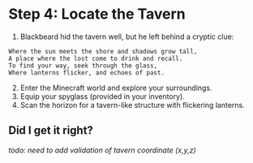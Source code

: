 # Step 4: Locate the Tavern
1. Blackbeard hid the tavern well, but he left behind a cryptic clue:

```
Where the sun meets the shore and shadows grow tall,
A place where the lost come to drink and recall.
To find your way, seek through the glass,
Where lanterns flicker, and echoes of past.
```

2. Enter the Minecraft world and explore your surroundings.
3. Equip your spyglass (provided in your inventory).
4. Scan the horizon for a tavern-like structure with flickering lanterns.

## Did I get it right?
_todo: need to add validation of tavern coordinate (x,y,z)_
